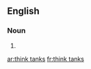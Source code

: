 ==English==

===Noun===
{{head|en}}

# {{plural of|think tank}}

[[ar:think tanks]]
[[fr:think tanks]]